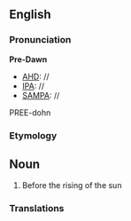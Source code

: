 ==English==
===Pronunciation===
'''Pre-Dawn'''
*[[AHD]]: //
*[[IPA]]: //
*[[SAMPA]]: //
PREE-dohn
===Etymology===
==Noun==

#Before the rising of the sun

===Translations===